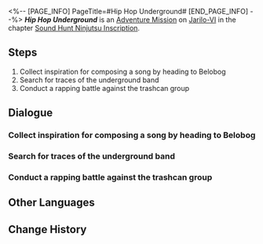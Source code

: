 <%-- [PAGE_INFO]
PageTitle=#Hip Hop Underground#
[END_PAGE_INFO] --%>
{{Stub|Dialogue.}}
{{Mission Infobox
|id            = 8026112
|title         = 
|image         = <!--Mission Hip Hop Underground.png-->
|type          = Adventure
|event_name    = 
|chapter       = Sound Hunt Ninjutsu Inscription
|requirements  = {{subst:void|<!--Unknown: {"Type":"Manual"}-->}}
|summary       = <!--official mission summary from Fate's Atlas-->
|characters    = Trailblazer
|startLocation = [[Jarilo-VI]] - [[Administrative District]]
|world         = Jarilo-VI
|area          = Administrative District
|prev          = 
|next          = 
|rewards       = Credit*5,000
}}
'''''Hip Hop Underground''''' is an [[Adventure Mission]] on [[Jarilo-VI]] in the chapter [[Sound Hunt Ninjutsu Inscription]].

==Steps==
# Collect inspiration for composing a song by heading to Belobog
# Search for traces of the underground band
# Conduct a rapping battle against the trashcan group

<!--
==Gameplay Notes==

--><!--
==Trial Character==

-->
==Dialogue==
{{Stub Dialogue}}

===Collect inspiration for composing a song by heading to Belobog===
{{Mission Description|type=adventure|location=Administrative District|You've become the manager of the music party's performing band, and now your band needs to complete 3 performances on the stage in the middle of the campus.<br />Wander around Belobog's plaza, to help Rappa collect inspiration for composing.}}
{{Dialogue Start}}
:{{tx}}
{{Dialogue End}}

===Search for traces of the underground band===
{{Mission Description|type=adventure|location=Administrative District|update|You've become the manager of the music party's performing band, and now your band needs to complete 3 performances on the stage in the middle of the campus.<br />Head to Belobog's underground rail station and find the mysterious band Serval mentioned.}}
{{Dialogue Start}}
:{{tx}}
{{Dialogue End}}

===Conduct a rapping battle against the trashcan group===
{{Mission Description|type=adventure|location=Administrative District|update|You've become the manager of the music party's performing band, and now your band needs to complete 3 performances on the stage in the middle of the campus.<br />Obtain a record of the trashcan group's beats to help Rappa collect inspiration for composing.}}
{{Dialogue Start}}
:{{tx}}
{{Dialogue End}}

==Other Languages==
{{Other Languages
|en   = Hip Hop Underground
|zhs  = 地下有嘻哈
|zht  = 地下有嘻哈
|ja   = アンダーグラウンド・ヒップホップ
|ko   = 언더그라운드 힙합
|es   = Hip-hop subterráneo
|fr   = Hip Hop underground
|ru   = Подземный хип-хоп
|th   = ฮิปฮอปใต้ดิน
|vi   = Hip Hop Underground
|de   = Hip-Hop im Untergrund
|id   = Hip Hop Bawah Tanah
|pt   = Hip Hop Underground
}}

==Change History==
{{Change History|2.6}}
